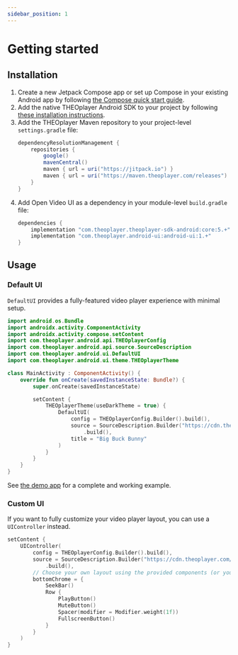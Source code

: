 ```yaml
---
sidebar_position: 1
---
```


# Getting started

## Installation

1. Create a new Jetpack Compose app or set up Compose in your existing Android app by following [the Compose quick start guide](https://developer.android.com/jetpack/compose/setup).
2. Add the native THEOplayer Android SDK to your project by following [these installation instructions](https://github.com/THEOplayer/theoplayer-sdk-android#installation).
3. Add the THEOplayer Maven repository to your project-level `settings.gradle` file:
   ```groovy
   dependencyResolutionManagement {
       repositories {
           google()
           mavenCentral()
           maven { url = uri("https://jitpack.io") }
           maven { url = uri("https://maven.theoplayer.com/releases") }
       }
   }
   ```
4. Add Open Video UI as a dependency in your module-level `build.gradle` file:
   ```groovy
   dependencies {
       implementation "com.theoplayer.theoplayer-sdk-android:core:5.+"
       implementation "com.theoplayer.android-ui:android-ui:1.+"
   }
   ```

## Usage

### Default UI

`DefaultUI` provides a fully-featured video player experience with minimal setup.

```kotlin
import android.os.Bundle
import androidx.activity.ComponentActivity
import androidx.activity.compose.setContent
import com.theoplayer.android.api.THEOplayerConfig
import com.theoplayer.android.api.source.SourceDescription
import com.theoplayer.android.ui.DefaultUI
import com.theoplayer.android.ui.theme.THEOplayerTheme

class MainActivity : ComponentActivity() {
    override fun onCreate(savedInstanceState: Bundle?) {
        super.onCreate(savedInstanceState)

        setContent {
            THEOplayerTheme(useDarkTheme = true) {
                DefaultUI(
                    config = THEOplayerConfig.Builder().build(),
                    source = SourceDescription.Builder("https://cdn.theoplayer.com/video/big_buck_bunny/big_buck_bunny.m3u8")
                        .build(),
                    title = "Big Buck Bunny"
                )
            }
        }
    }
}
```

See [the demo app](https://github.com/THEOplayer/android-ui/blob/main/app/src/main/java/com/theoplayer/android/ui/demo/MainActivity.kt) for a complete and working example.

### Custom UI

If you want to fully customize your video player layout, you can use a `UIController` instead.

```kotlin
setContent {
    UIController(
        config = THEOplayerConfig.Builder().build(),
        source = SourceDescription.Builder("https://cdn.theoplayer.com/video/big_buck_bunny/big_buck_bunny.m3u8")
            .build(),
        // Choose your own layout using the provided components (or your own!)
        bottomChrome = {
            SeekBar()
            Row {
                PlayButton()
                MuteButton()
                Spacer(modifier = Modifier.weight(1f))
                FullscreenButton()
            }
        }
    )
}
```
